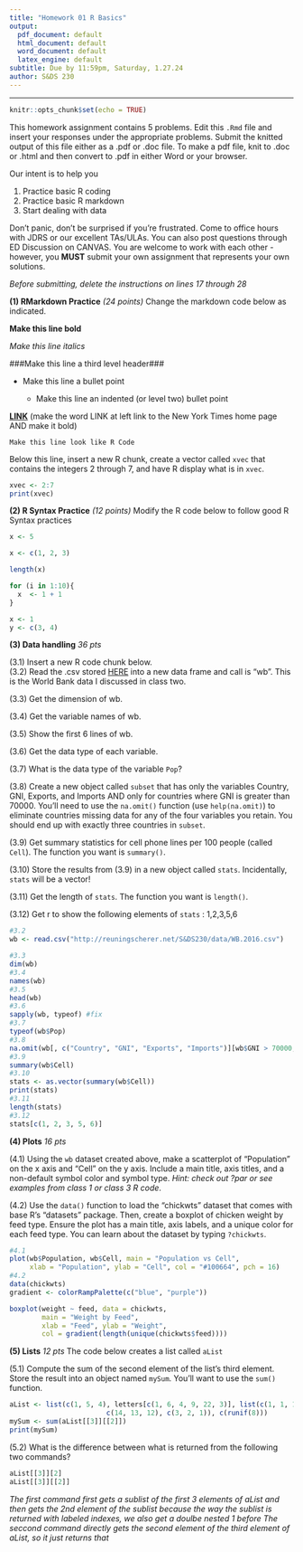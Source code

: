 ---
title: "Homework 01 R Basics"
output:
  pdf_document: default
  html_document: default
  word_document: default
  latex_engine: default
subtitle: Due by 11:59pm, Saturday, 1.27.24
author: S&DS 230
---
_______________________________________________________________________________


```{r setup, include=FALSE}
knitr::opts_chunk$set(echo = TRUE)
```

This homework assignment contains 5 problems. Edit this `.Rmd` file and insert your responses under the appropriate problems. Submit the knitted output of this file either as a .pdf or .doc file.  To make a pdf file, knit to .doc or .html and then convert to .pdf in either Word or your browser.

Our intent is to help you

1.  Practice basic R coding
2.  Practice basic R markdown
3.  Start dealing with data

Don't panic, don't be surprised if you're frustrated.   Come to office hours with JDRS or our excellent TAs/ULAs.   You can also post questions through ED Discussion on CANVAS.
You are welcome to work with each other - however, you **MUST** submit your own assignment that represents your own solutions.

*Before submitting, delete the instructions on lines 17 through 28*

**(1)  RMarkdown Practice**  *(24 points)*  Change the markdown code below as indicated.

**Make this line bold**

*Make this line italics*

###Make this line a third level header###

* Make this line a bullet point

  + Make this line an indented (or level two) bullet point 

**[LINK](https://www.nytimes.com/)** (make the word LINK at left link to the New York Times home page AND make it bold)

```
Make this line look like R Code
```
Below this line, insert a new R chunk, create a vector called `xvec` that contains the integers 2 through 7, and have R display what is in `xvec`.
```{r eval=TRUE}
xvec <- 2:7
print(xvec)

```
**(2)  R Syntax Practice** *(12 points)* Modify the R code below to follow good R Syntax practices

```{r eval=FALSE}
x <- 5

x <- c(1, 2, 3)

length(x)

for (i in 1:10){
  x  <- 1 + 1
}

x <- 1
y <- c(3, 4)

```


**(3) Data handling** *36 pts* 

(3.1)  Insert a new R code chunk below.  
(3.2)  Read the .csv stored [HERE](http://reuningscherer.net/S&DS230/data/WB.2016.csv) into a new data frame and call is "wb".  This is the World Bank data I discussed in class two.

(3.3)  Get the dimension of wb.

(3.4)  Get the variable names of wb.

(3.5)  Show the first 6 lines of wb.

(3.6)  Get the data type of each variable.

(3.7)  What is the data type of the variable `Pop`?

(3.8)  Create a new object called `subset` that has only the variables Country, GNI, Exports, and Imports AND only for countries where GNI is greater than 70000.  You'll need to use the `na.omit()` function (use `help(na.omit)`) to eliminate countries missing data for any of the four variables you retain.  You should end up with exactly three countries in `subset`.

(3.9)  Get summary statistics for cell phone lines per 100 people (called `Cell`).   The function you want is `summary()`.

(3.10)  Store the results from (3.9) in a new object called `stats`.  Incidentally, `stats` will be a vector!

(3.11)  Get the length of `stats`.   The function you want is `length()`.

(3.12)  Get r to show the following elements of `stats` : 1,2,3,5,6

```{r}
#3.2
wb <- read.csv("http://reuningscherer.net/S&DS230/data/WB.2016.csv")

#3.3
dim(wb)
#3.4
names(wb)
#3.5
head(wb)
#3.6
sapply(wb, typeof) #fix
#3.7
typeof(wb$Pop)
#3.8
na.omit(wb[, c("Country", "GNI", "Exports", "Imports")][wb$GNI > 70000, ])
#3.9
summary(wb$Cell)
#3.10
stats <- as.vector(summary(wb$Cell))
print(stats)
#3.11
length(stats)
#3.12
stats[c(1, 2, 3, 5, 6)]
```
**(4) Plots** *16 pts* 

(4.1) Using the `wb` dataset created above, make a scatterplot of "Population" on the x axis and "Cell" on the y axis. Include a main title, axis titles, and a non-default symbol color and symbol type. *Hint: check out ?par or see examples from class 1 or class 3 R code*.

(4.2) Use the `data()` function to load the "chickwts" dataset that comes with base R's "datasets" package. Then, create a boxplot of chicken weight by feed type. Ensure the plot has a main title, axis labels, and a unique color for each feed type.  You can learn about the dataset by typing `?chickwts`.  
```{r}
#4.1
plot(wb$Population, wb$Cell, main = "Population vs Cell",
     xlab = "Population", ylab = "Cell", col = "#100664", pch = 16)
#4.2
data(chickwts)
gradient <- colorRampPalette(c("blue", "purple"))

boxplot(weight ~ feed, data = chickwts,
        main = "Weight by Feed",
        xlab = "Feed", ylab = "Weight",
        col = gradient(length(unique(chickwts$feed))))
```




**(5) Lists** *12 pts* The code below creates a list called `aList`

(5.1)  Compute the sum of the second element of the list's third element. Store the result into an object named `mySum`. You'll want to use the `sum()` function.
```{r}
aList <- list(c(1, 5, 4), letters[c(1, 6, 4, 9, 22, 3)], list(c(1, 1, 1), 
                        c(14, 13, 12), c(3, 2, 1)), c(runif(8)))
mySum <- sum(aList[[3]][[2]])
print(mySum)
```

(5.2) What is the difference between what is returned from the following two commands?
```{r}
aList[[3]][2]
aList[[3]][[2]]
```

*The first command first gets a sublist of the first 3 elements of aList and then gets the 2nd element of the sublist*
*because the way the sublist is returned with labeled indexes, we also get a doulbe nested 1 before*
*The seccond command directly gets the second element of the third element of aList, so it just returns that*

&nbsp;  
&nbsp;
&nbsp;
&nbsp;




